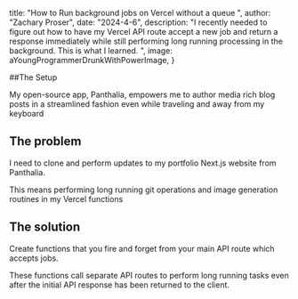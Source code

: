 



 title: "How to Run background jobs on Vercel without a queue ",
 author: "Zachary Proser",
 date: "2024-4-6",
 description: "I recently needed to figure out how to have my Vercel API route accept a new job and return a response immediately while still performing long running processing in the background. This is what I learned. ",
 image: aYoungProgrammerDrunkWithPowerImage,
} 


##The Setup 

My open-source app, Panthalia, empowers me to author media rich blog posts in a streamlined fashion even while traveling and away from my keyboard 

## The problem 

I need to clone and perform updates to my portfolio Next.js website from Panthalia. 

This means performing long running git operations and image generation routines in my Vercel functions 

## The solution 

Create functions that you fire and forget from your main API route which accepts jobs. 

These functions call separate API routes to perform long running tasks even after the initial API response has been returned to the client.
